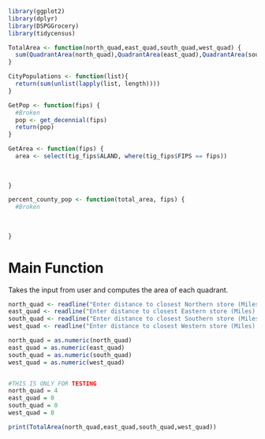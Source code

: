 ```r
library(ggplot2)
library(dplyr)
library(DSPGGrocery)
library(tidycensus)
```


```r
TotalArea <- function(north_quad,east_quad,south_quad,west_quad) {
  sum(QuadrantArea(north_quad),QuadrantArea(east_quad),QuadrantArea(south_quad),QuadrantArea(west_quad))
}
```
```r
CityPopulations <- function(list){
  return(sum(unlist(lapply(list, length))))
}
```


```r
GetPop <- function(fips) {
  #Broken
  pop <- get_decennial(fips)
  return(pop)
}
```
```r
GetArea <- function(fips) {
  area <- select(tig_fips$ALAND, where(tig_fips$FIPS == fips))
  
  
  
}
```


```r
percent_county_pop <- function(total_area, fips) {
  #Broken
 
   
  
}
```


# Main Function
Takes the input from user and computes the area of each quadrant.
```r

north_quad <- readline("Enter distance to closest Northern store (Miles): ")
east_quad <- readline("Enter distance to closest Eastern store (Miles): ")
south_quad <- readline("Enter distance to closest Southern store (Miles): ")
west_quad <- readline("Enter distance to closest Western store (Miles): ")

north_quad = as.numeric(north_quad)
east_quad = as.numeric(east_quad)
south_quad = as.numeric(south_quad)
west_quad = as.numeric(west_quad)


#THIS IS ONLY FOR TESTING
north_quad = 4
east_quad = 0
south_quad = 0
west_quad = 0

print(TotalArea(north_quad,east_quad,south_quad,west_quad))

```
